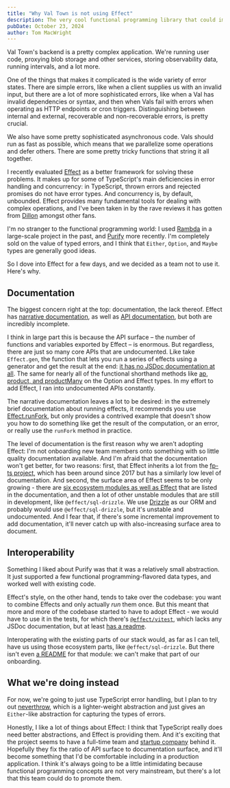 ```yaml
---
title: "Why Val Town is not using Effect"
description: The very cool functional programming library that could improve our codebase but is too much for our onboarding
pubDate: October 23, 2024
author: Tom MacWright
---
```


Val Town's backend is a pretty complex application. We're running user code, proxying blob storage and other services, storing observability data, running intervals, and a lot more.

One of the things that makes it complicated is the wide variety of error states. There are simple errors, like when a client supplies us with an invalid input, but there are a lot of more sophisticated errors, like when a Val has invalid dependencies or syntax, and then when Vals fail with errors when operating as HTTP endpoints or cron triggers. Distinguishing between internal and external, recoverable and non-recoverable errors, is pretty crucial.

We also have some pretty sophisticated asynchronous code. Vals should run as fast as possible, which means that we parallelize some operations and defer others. There are some pretty tricky functions that string it all together.

I recently evaluated [Effect](https://effect.website/) as a better framework for solving these problems. It makes up for some of TypeScript's main deficiencies in error handling and concurrency: in TypeScript, thrown errors and rejected promises do not have error types. And concurrency is, by default, unbounded. Effect provides many fundamental tools for dealing with complex operations, and I've been taken in by the rave reviews it has gotten from [Dillon](https://x.com/dillon_mulroy) amongst other fans.

I'm no stranger to the functional programming world: I used [Rambda](https://ramdajs.com/) in a large-scale project in the past, and [Purify](https://github.com/gigobyte/purify) more recently. I'm completely sold on the value of typed errors, and I think that `Either`, `Option`, and `Maybe` types are generally good ideas.

So I dove into Effect for a few days, and we decided as a team not to use it. Here's why.

## Documentation

The biggest concern right at the top: documentation, the lack thereof. Effect has [narrative documentation](https://effect.website/docs/quickstart), as well as [API documentation](https://effect-ts.github.io/effect/docs/effect), but both are incredibly incomplete.

I think in large part this is because the API surface – the number of functions and variables exported by Effect – is enormous. But regardless, there are just so many core APIs that are undocumented. Like take `Effect.gen`, the function that lets you run a series of effects using a generator and get the result at the end: [it has no JSDoc documentation at all](https://effect-ts.github.io/effect/effect/Either.ts.html#gen). The same for nearly all of the functional shorthand methods like [ap, product, and productMany](https://effect-ts.github.io/effect/effect/Option.ts.html#ap) on the Option and Effect types. In my effort to add Effect, I ran into undocumented APIs constantly.

The narrative documentation leaves a lot to be desired: in the extremely brief documentation about running effects, it recommends you use [Effect.runFork](https://effect.website/docs/guides/essentials/running-effects#runfork), but only provides a contrived example that doesn't show you how to do something like get the result of the computation, or an error, or really use the `runFork` method in practice.

The level of documentation is the first reason why we aren't adopting Effect: I'm not onboarding new team members onto something with so little quality documentation available. And I'm afraid that the documentation won't get better, for two reasons: first, that Effect inherits a lot from the [fp-ts project](https://gcanti.github.io/fp-ts/modules/Either.ts.html), which has been around since 2017 but has a similarly low level of documentation. And second, the surface area of Effect seems to be only growing - there are [six ecosystem modules as well as Effect](https://effect.website/docs/other/api-reference) that are listed in the documentation, and then a lot of other unstable modules that are still in development, like `@effect/sql-drizzle`. We use [Drizzle](https://orm.drizzle.team/) as our ORM and probably would use `@effect/sql-drizzle`, but it's unstable and undocumented. And I fear that, if there's some incremental improvement to add documentation, it'll never catch up with also-increasing surface area to document.

## Interoperability

Something I liked about Purify was that it was a relatively small abstraction. It just supported a few functional programming-flavored data types, and worked well with existing code.

Effect's style, on the other hand, tends to take over the codebase: you want to combine Effects and only actually _run_ them once. But this meant that more and more of the codebase started to have to adopt Effect - we would have to use it in the tests, for which there's [`@effect/vitest`](https://effect-ts.github.io/effect/vitest/index.ts.html), which lacks any JSDoc documentation, but at least [has a readme](https://www.npmjs.com/package/@effect/vitest).

Interoperating with the existing parts of our stack would, as far as I can tell, have us using those ecosystem parts, like `@effect/sql-drizzle`. But there isn't even [a README](https://www.npmjs.com/package/@effect/sql-drizzle/v/0.16.6) for that module: we can't make that part of our onboarding.

## What we're doing instead

For now, we're going to just use TypeScript error handling, but I plan to try out [neverthrow](https://github.com/supermacro/neverthrow), which is a lighter-weight abstraction and just gives an `Either`-like abstraction for capturing the types of errors.

Honestly, I like a lot of things about Effect: I think that TypeScript really does need better abstractions, and Effect is providing them. And it's exciting that the project seems to have a full-time team and [startup company](https://effectful.co/) behind it. Hopefully they fix the ratio of API surface to documentation surface, and it'll become something that I'd be comfortable including in a production application. I think it's always going to be a little intimidating because functional programming concepts
are not very mainstream, but there's a lot that this team could do to promote them.
